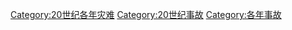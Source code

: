 [[Category:20世纪各年灾难|Category:20世纪各年灾难]]
[[Category:20世纪事故|Category:20世纪事故]]
[[Category:各年事故|Category:各年事故]]